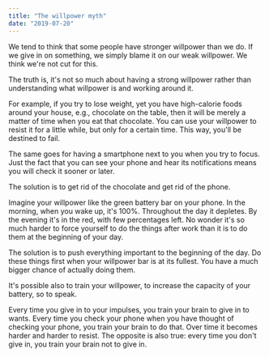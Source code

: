 ```yaml
---
title: "The willpower myth"
date: "2019-07-20"
---
```


We tend to think that some people have stronger willpower than we do. If we give in on something, we simply blame it on our weak willpower. We think we're not cut for this.

The truth is, it's not so much about having a strong willpower rather than understanding what willpower is and working around it.

For example, if you try to lose weight, yet you have high-calorie foods around your house, e.g., chocolate on the table, then it will be merely a matter of time when you eat that chocolate. You can use your willpower to resist it for a little while, but only for a certain time. This way, you'll be destined to fail.

The same goes for having a smartphone next to you when you try to focus. Just the fact that you can see your phone and hear its notifications means you will check it sooner or later.

The solution is to get rid of the chocolate and get rid of the phone.

Imagine your willpower like the green battery bar on your phone. In the morning, when you wake up, it's 100%. Throughout the day it depletes. By the evening it's in the red, with few percentages left. No wonder it's so much harder to force yourself to do the things after work than it is to do them at the beginning of your day.

The solution is to push everything important to the beginning of the day. Do these things first when your willpower bar is at its fullest. You have a much bigger chance of actually doing them.

It's possible also to train your willpower, to increase the capacity of your battery, so to speak.

Every time you give in to your impulses, you train your brain to give in to wants. Every time you check your phone when you have thought of checking your phone, you train your brain to do that. Over time it becomes harder and harder to resist. The opposite is also true: every time you don't give in, you train your brain not to give in.
